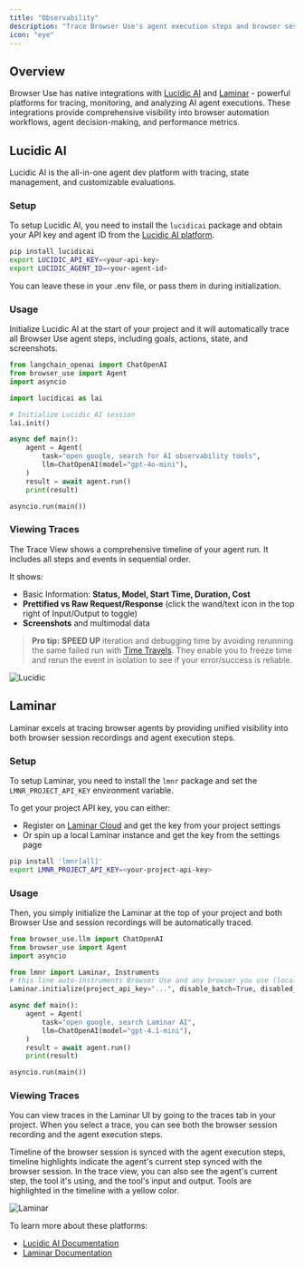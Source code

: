 ```yaml
---
title: "Observability"
description: "Trace Browser Use's agent execution steps and browser sessions"
icon: "eye"
---
```


## Overview

Browser Use has native integrations with [Lucidic AI](https://lucidic.ai) and [Laminar](https://lmnr.ai) - powerful platforms for tracing, monitoring, and analyzing AI agent executions. These integrations provide comprehensive visibility into browser automation workflows, agent decision-making, and performance metrics.

## Lucidic AI

<Note>
    Lucidic AI is the all-in-one agent dev platform with tracing, state management, and customizable evaluations.
</Note>

### Setup

To setup Lucidic AI, you need to install the `lucidicai` package and obtain your API key and agent ID from the [Lucidic AI platform](https://lucidic.ai).

```bash
pip install lucidicai
export LUCIDIC_API_KEY=<your-api-key>
export LUCIDIC_AGENT_ID=<your-agent-id>
```

You can leave these in your .env file, or pass them in during initialization.

### Usage

Initialize Lucidic AI at the start of your project and it will automatically trace all Browser Use agent steps, including goals, actions, state, and screenshots.

```python {5-6, 8-9}
from langchain_openai import ChatOpenAI
from browser_use import Agent
import asyncio

import lucidicai as lai

# Initialize Lucidic AI session
lai.init()

async def main():
    agent = Agent(
        task="open google, search for AI observability tools",
        llm=ChatOpenAI(model="gpt-4o-mini"),
    )
    result = await agent.run()
    print(result)

asyncio.run(main())
```

### Viewing Traces

The Trace View shows a comprehensive timeline of your agent run. It includes all steps and events in sequential order.

It shows:
 - Basic Information: **Status, Model, Start Time, Duration, Cost**
 - **Prettified vs Raw Request/Response** (click the wand/text icon in the top right of Input/Output to toggle)
 - **Screenshots** and multimodal data

> **Pro tip:** **SPEED UP** iteration and debugging time by avoiding rerunning the same failed run with [Time Travels](https://docs.lucidic.ai/features/time-travel). They enable you to freeze time and rerun the event in isolation to see if your error/success is reliable.

<img className="block" src="/images/lucidic.png" alt="Lucidic" />

## Laminar

<Note>
  Laminar excels at tracing browser agents by providing unified visibility into
  both browser session recordings and agent execution steps.
</Note>

### Setup

To setup Laminar, you need to install the `lmnr` package and set the `LMNR_PROJECT_API_KEY` environment variable.

To get your project API key, you can either:

- Register on [Laminar Cloud](https://lmnr.ai) and get the key from your project settings
- Or spin up a local Laminar instance and get the key from the settings page

```bash
pip install 'lmnr[all]'
export LMNR_PROJECT_API_KEY=<your-project-api-key>
```

### Usage

Then, you simply initialize the Laminar at the top of your project and both Browser Use and session recordings will be automatically traced.

```python {5-8}
from browser_use.llm import ChatOpenAI
from browser_use import Agent
import asyncio

from lmnr import Laminar, Instruments
# this line auto-instruments Browser Use and any browser you use (local or remote)
Laminar.initialize(project_api_key="...", disable_batch=True, disabled_instruments={Instruments.BROWSER_USE}) # you can also pass project api key here

async def main():
    agent = Agent(
        task="open google, search Laminar AI",
        llm=ChatOpenAI(model="gpt-4.1-mini"),
    )
    result = await agent.run()
    print(result)

asyncio.run(main())
```

### Viewing Traces

You can view traces in the Laminar UI by going to the traces tab in your project.
When you select a trace, you can see both the browser session recording and the agent execution steps.

Timeline of the browser session is synced with the agent execution steps, timeline highlights indicate the agent's current step synced with the browser session.
In the trace view, you can also see the agent's current step, the tool it's using, and the tool's input and output. Tools are highlighted in the timeline with a yellow color.

<img className="block" src="/images/laminar.png" alt="Laminar" />

To learn more about these platforms:
- [Lucidic AI Documentation](https://docs.lucidic.ai)
- [Laminar Documentation](https://docs.lmnr.ai)
